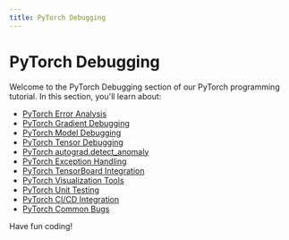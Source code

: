 ```yaml
---
title: PyTorch Debugging
---
```


# PyTorch Debugging

Welcome to the PyTorch Debugging section of our PyTorch programming tutorial. In this section, you'll learn about:

- [PyTorch Error Analysis](./0-pytorch-error-analysis.mdx)
- [PyTorch Gradient Debugging](./1-pytorch-gradient-debugging.mdx)
- [PyTorch Model Debugging](./2-pytorch-model-debugging.mdx)
- [PyTorch Tensor Debugging](./3-pytorch-tensor-debugging.mdx)
- [PyTorch autograd.detect_anomaly](./4-pytorch-autograddetectanomaly.mdx)
- [PyTorch Exception Handling](./5-pytorch-exception-handling.mdx)
- [PyTorch TensorBoard Integration](./6-pytorch-tensorboard-integration.mdx)
- [PyTorch Visualization Tools](./7-pytorch-visualization-tools.mdx)
- [PyTorch Unit Testing](./8-pytorch-unit-testing.mdx)
- [PyTorch CI/CD Integration](./9-pytorch-cicd-integration.mdx)
- [PyTorch Common Bugs](./10-pytorch-common-bugs.mdx)

Have fun coding!